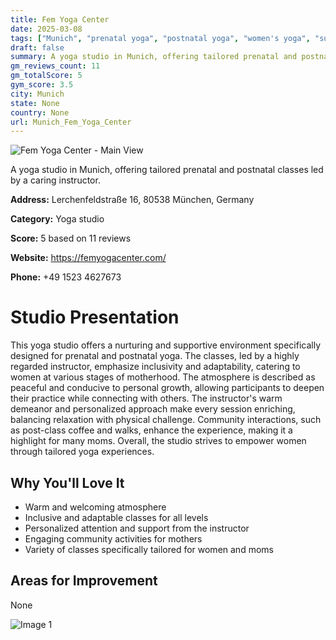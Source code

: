 ```yaml
---
title: Fem Yoga Center
date: 2025-03-08
tags: ["Munich", "prenatal yoga", "postnatal yoga", "women's yoga", "supportive environment", "community-focused", "Munich"]  
draft: false
summary: A yoga studio in Munich, offering tailored prenatal and postnatal classes led by a caring instructor.
gm_reviews_count: 11
gm_totalScore: 5
gym_score: 3.5
city: Munich
state: None
country: None
url: Munich_Fem_Yoga_Center
---
```


<div className="aspect-[16/9] relative my-8">
  <img 
    src="https://streetviewpixels-pa.googleapis.com/v1/thumbnail?panoid=V7vsiSmWNCrXjBTMA3-Kdg&cb_client=maps_sv.tactile.gps&w=203&h=100&yaw=120.8786&pitch=0&thumbfov=100"
    alt="Fem Yoga Center - Main View"
    className="object-cover absolute inset-0 w-full h-full rounded-lg"
  />
</div>

A yoga studio in Munich, offering tailored prenatal and postnatal classes led by a caring instructor.

**Address:** Lerchenfeldstraße 16, 80538 München, Germany

**Category:** Yoga studio

**Score:** 5 based on 11 reviews

**Website:** https://femyogacenter.com/

**Phone:** +49 1523 4627673

# Studio Presentation

This yoga studio offers a nurturing and supportive environment specifically designed for prenatal and postnatal yoga. The classes, led by a highly regarded instructor, emphasize inclusivity and adaptability, catering to women at various stages of motherhood. The atmosphere is described as peaceful and conducive to personal growth, allowing participants to deepen their practice while connecting with others. The instructor's warm demeanor and personalized approach make every session enriching, balancing relaxation with physical challenge. Community interactions, such as post-class coffee and walks, enhance the experience, making it a highlight for many moms. Overall, the studio strives to empower women through tailored yoga experiences.



## Why You'll Love It

- Warm and welcoming atmosphere
- Inclusive and adaptable classes for all levels
- Personalized attention and support from the instructor
- Engaging community activities for mothers
- Variety of classes specifically tailored for women and moms

## Areas for Improvement

None

<div className="grid grid-cols-1 xl:grid-cols-2 gap-4 my-8">
<div className="aspect-[4/3] relative"><img src="https://lh5.googleusercontent.com/p/AF1QipOS5LVzsU7TavzbbR_3QWZfwvE_61rQ90aCDf5E=w1920-h1080-k-no" alt="Image 1" className="object-cover absolute inset-0 w-full h-full rounded-lg" /></div>
</div>
